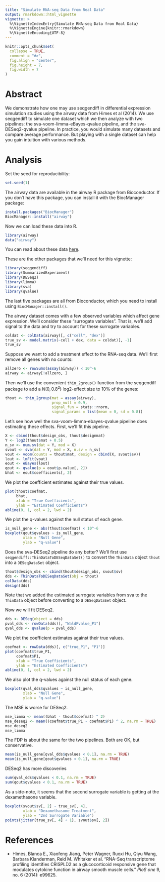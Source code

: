 ```yaml
---
title: "Simulate RNA-seq Data from Real Data"
output: rmarkdown::html_vignette
vignette: >
  %\VignetteIndexEntry{Simulate RNA-seq Data from Real Data}
  %\VignetteEngine{knitr::rmarkdown}
  %\VignetteEncoding{UTF-8}
---
```


```r
knitr::opts_chunk$set(
  collapse = TRUE,
  comment = "#>",
  fig.align = "center",
  fig.height = 7,
  fig.width = 7
)
```

# Abstract 

We demonstrate how one may use seqgendiff in differential expression 
simulation studies using the airway data from Himes et al (2014). We 
use seqgendiff to simulate one dataset which we then analyze with two
pipelines: the sva-voom-limma-eBayes-qvalue pipeline, and the sva-DESeq2-qvalue
pipeline. In practice, you would simulate many datasets and compare
average performance. But playing with a single dataset can help
you gain intuition with various methods.

# Analysis

Set the seed for reproducibility:
```r
set.seed(1)
```

The airway data are available in the airway R package from Bioconductor. If
you don't have this package, you can install it with the BiocManager package:
```r
install.packages("BiocManager")
BiocManager::install("airway")
```

Now we can load these data into R.
```r
library(airway)
data("airway")
```
You can read about these data [here](http://bioconductor.org/packages/release/data/experiment/vignettes/airway/inst/doc/airway.html).

These are the other packages that we'll need for this vignette:
```r
library(seqgendiff)
library(SummarizedExperiment)
library(DESeq2)
library(limma)
library(sva)
library(qvalue)
```
The last five packages are all from Bioconductor, which you need to install
using `BiocManager::install()`.

The airway dataset comes with a few observed variables which affect gene
expression. We'll consider these "surrogate variables". That is, we'll
add signal to the data and try to account for these surrogate variables.
```r
coldat <- colData(airway)[, c("cell", "dex")]
true_sv <- model.matrix(~cell + dex, data = coldat)[, -1]
true_sv
```

Suppose we want to add a treatment effect to the RNA-seq data. We'll first
remove all genes with no counts:
```r
allzero <- rowSums(assay(airway)) < 10^-6
airway <- airway[!allzero, ]
```
Then we'll use the convenient `thin_2group()` function from the seqgendiff
package to add a $N(0, 0.8^2)$ log2-effect size to 10% of the genes:
```r
thout <- thin_2group(mat = assay(airway), 
                     prop_null = 0.9, 
                     signal_fun = stats::rnorm,
                     signal_params = list(mean = 0, sd = 0.8))
```

Let's see how well the sva-voom-limma-ebayes-qvalue pipeline does 
estimating these effects. First, we'll fit this pipeline.
```r
X <- cbind(thout$design_obs, thout$designmat)
Y <- log2(thout$mat + 0.5)
n_sv <- num.sv(dat = Y, mod = X)
svout <- sva(dat = Y, mod = X, n.sv = n_sv)
vout <- voom(counts = thout$mat, design = cbind(X, svout$sv))
lout <- lmFit(vout)
eout <- eBayes(lout)
qout <- qvalue(p = eout$p.value[, 2])
bhat <- eout$coefficients[, 2]
```

We plot the coefficient estimates against their true values.
```r
plot(thout$coefmat, 
     bhat, 
     xlab = "True Coefficients", 
     ylab = "Estimated Coefficients")
abline(0, 1, col = 2, lwd = 2)
```

We plot the q-values against the null status of each gene.
```r
is_null_gene <- abs(thout$coefmat) < 10^-6
boxplot(qout$qvalues ~ is_null_gene,
        xlab = "Null Gene",
        ylab = "q-value")
```

Does the sva-DESeq2 pipeline do any better? We'll first use
`seqgendiff::ThinDataToDESeqDataSet()` to convert the `ThinData` object `thout`
into a `DESeqDataSet` object.
```r
thout$design_obs <- cbind(thout$design_obs, svout$sv)
dds <- ThinDataToDESeqDataSet(obj = thout)
colData(dds)
design(dds)
```
Note that we added the estimated surrogate variables from sva to the
`ThinData` object before converting to a `DESeqDataSet` object. 

Now we will fit DESeq2.
```r
dds <- DESeq(object = dds)
pval_dds <- rowData(dds)[, "WaldPvalue_P1"]
qval_dds <- qvalue(p = pval_dds)
```

We plot the coefficient estimates against their true values.
```r
coefmat <- rowData(dds)[, c("true_P1", "P1")]
plot(coefmat$true_P1, 
     coefmat$P1,
     xlab = "True Coefficients", 
     ylab = "Estimated Coefficients")
abline(0, 1, col = 2, lwd = 2)
```

We also plot the q-values against the null status of each gene.
```r
boxplot(qval_dds$qvalues ~ is_null_gene,
        xlab = "Null Gene",
        ylab = "q-value")
```

The MSE is worse for DESeq2.
```r
mse_limma <- mean((bhat - thout$coefmat) ^ 2)
mse_deseq2 <- mean((coefmat$true_P1 - coefmat$P1) ^ 2, na.rm = TRUE)
mse_deseq2
mse_limma
```

The FDP is about the same for the two pipelines. Both are OK, but conservative.
```r
mean(is_null_gene[qval_dds$qvalues < 0.1], na.rm = TRUE)
mean(is_null_gene[qout$qvalues < 0.1], na.rm = TRUE)
```

DESeq2 has more discoveries
```r
sum(qval_dds$qvalues < 0.1, na.rm = TRUE)
sum(qout$qvalues < 0.1, na.rm = TRUE)
```

As a side-note, it seems that the second surrogate variable is getting 
at the dexamethasone variable.
```r
boxplot(svout$sv[, 2] ~ true_sv[, 4], 
        xlab = "Dexamethasone Treatment", 
        ylab = "2nd Surrogate Variable")
points(jitter(true_sv[, 4] + 1), svout$sv[, 2])
```

# References

- Himes, Blanca E., Xiaofeng Jiang, Peter Wagner, Ruoxi Hu, Qiyu Wang, 
  Barbara Klanderman, Reid M. Whitaker et al. "RNA-Seq transcriptome 
  profiling identifies CRISPLD2 as a glucocorticoid responsive gene that 
  modulates cytokine function in airway smooth muscle cells." 
  *PloS one* 9, no. 6 (2014): e99625.